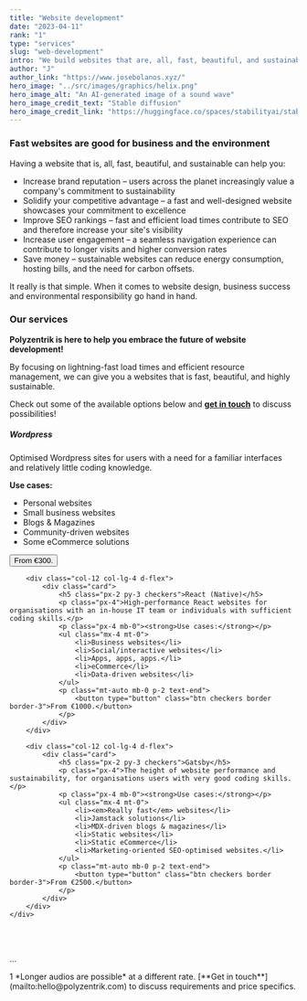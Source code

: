 ```yaml
---
title: "Website development"
date: "2023-04-11"
rank: "1"
type: "services"
slug: "web-development"
intro: "We build websites that are, all, fast, beautiful, and sustainable – good for business and the environment."
author: "J"
author_link: "https://www.josebolanos.xyz/"
hero_image: "../src/images/graphics/helix.png"
hero_image_alt: "An AI-generated image of a sound wave"
hero_image_credit_text: "Stable diffusion"
hero_image_credit_link: "https://huggingface.co/spaces/stabilityai/stable-diffusion"
---
```


### Fast websites are good for business and the environment
Having a website that is, all, fast, beautiful, and sustainable can help you:
* Increase brand reputation – users across the planet increasingly value a company's commitment to sustainability
* Solidify your competitive advantage – a fast and well-designed website showcases your commitment to excellence
* Improve SEO rankings – fast and efficient load times contribute to SEO and therefore increase your site's visibility
* Increase user engagement – a seamless navigation experience can contribute to longer visits and higher conversion rates
* Save money – sustainable websites can reduce energy consumption, hosting bills, and the need for carbon offsets.

It really is that simple. When it comes to website design, business success and environmental responsibility go hand in hand.


### Our services
**Polyzentrik is here to help you embrace the future of website development!** 

By focusing on lightning-fast load times and efficient resource management, we can give you a websites that is fast, beautiful, and highly sustainable.

Check out some of the available options below and [**get in touch**](mailto:hello@polyzentrik.com) to discuss possibilities!




<div class="container mb-4">
    <div class="row">
        <div class="col-12 col-lg-4 d-flex">
            <div class="card d-flex">
                <h5 class="px-2 py-3 checkers">Wordpress</h5>
                <p class="px-4">Optimised Wordpress sites for users with a need for a familiar interfaces and relatively little coding knowledge.</p>
                <p class="px-4 mb-0"><strong>Use cases:</strong></p>
                <ul class="mx-4 mt-0">
                    <li>Personal websites</li>
                    <li>Small business websites</li>
                    <li>Blogs & Magazines</li>
                    <li>Community-driven websites</li>
                    <li>Some eCommerce solutions</li>
                </ul>
                <p class="mt-auto mb-0 p-2 text-end">
                    <button type="button" class="btn checkers border border-3">From €300.</button>
                </p>
            </div>
        </div>

        <div class="col-12 col-lg-4 d-flex">
            <div class="card">
                <h5 class="px-2 py-3 checkers">React (Native)</h5>
                <p class="px-4">High-performance React websites for organisations with an in-house IT team or individuals with sufficient coding skills.</p>
                <p class="px-4 mb-0"><strong>Use cases:</strong></p>
                <ul class="mx-4 mt-0">
                    <li>Business websites</li>
                    <li>Social/interactive websites</li>
                    <li>Apps, apps, apps.</li>
                    <li>eCommerce</li>
                    <li>Data-driven websites</li>
                </ul>
                <p class="mt-auto mb-0 p-2 text-end">
                    <button type="button" class="btn checkers border border-3">From €1000.</button>
                </p>
            </div>
        </div>

        <div class="col-12 col-lg-4 d-flex">
            <div class="card">
                <h5 class="px-2 py-3 checkers">Gatsby</h5>
                <p class="px-4">The height of website performance and sustainability, for organisations users with very good coding skills.</p>
                <p class="px-4 mb-0"><strong>Use cases:</strong></p>
                <ul class="mx-4 mt-0">
                    <li><em>Really fast</em> websites</li>
                    <li>Jamstack solutions</li>
                    <li>MDX-driven blogs & magazines</li>
                    <li>Static websites</li>
                    <li>Static eCommerce</li>
                    <li>Marketing-oriented SEO-optimised websites.</li>
                </ul>
                <p class="mt-auto mb-0 p-2 text-end">
                    <button type="button" class="btn checkers border border-3">From €2500.</button>
                </p>
            </div>
        </div>
    </div>
</div>

<br />
<br />
<p className="footnote">...</p>
<p className="footnote">1 *Longer audios are possible* at a different rate. [**Get in touch**](mailto:hello@polyzentrik.com) to discuss requirements and price specifics.</p>